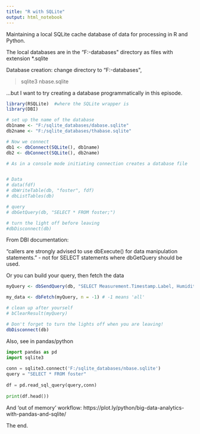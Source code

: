 ---
title: "R with SQLite"
output: html_notebook
---

Maintaining a local SQLite cache database of data for processing in R and Python.

The local databases are in the "F:\sqlite-databases\" directory as files with extension *.sqlite

Database creation: change directory to "F:\sqlite-databases\", 

>sqlite3 nbase.sqlite

...but I want to try creating a database programmatically in this episode.

```{r}
library(RSQLite)  #where the SQLite wrapper is
library(DBI)

# set up the name of the database
db1name <- "F:/sqlite_databases/dabase.sqlite"
db2name <- "F:/sqlite_databases/thabase.sqlite"

# Now we connect
db1 <- dbConnect(SQLite(), db1name)
db2 <- dbConnect(SQLite(), db2name)

# As in a console mode initiating connection creates a database file


# Data
# data(fdf)
# dbWriteTable(db, "foster", fdf)
# dbListTables(db)

# query
# dbGetQuery(db, "SELECT * FROM foster;")

# turn the light off before leaving
#dbDisconnect(db)
```

From DBI documentation:

"callers are strongly advised to use dbExecute() for data manipulation statements." - not for SELECT statements where dbGetQuery should be used.

Or you can build your query, then fetch the data

```{r}

myQuery <- dbSendQuery(db, "SELECT Measurement.Timestamp.Label, Humidity FROM foster")

my_data <- dbFetch(myQuery, n = -1) # -1 means 'all'

# clean up after yourself 
# bClearResult(myQuery)

# Don't forget to turn the lights off when you are leaving!
dbDisconnect(db)
```

Also, see in pandas/python

```{python}
import pandas as pd
import sqlite3
 
conn = sqlite3.connect('F:/sqlite_databases/nbase.sqlite')
query = "SELECT * FROM foster"
 
df = pd.read_sql_query(query,conn)
 
print(df.head())
```


And 'out of memory' workflow: https://plot.ly/python/big-data-analytics-with-pandas-and-sqlite/

The end.
